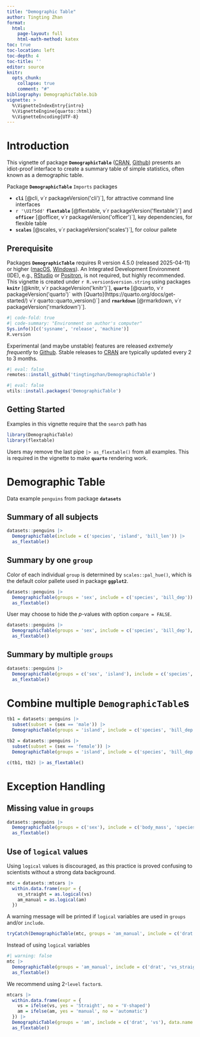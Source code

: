 ```yaml
---
title: "Demographic Table"
author: Tingting Zhan
format: 
  html:
    page-layout: full
    html-math-method: katex
toc: true
toc-location: left
toc-depth: 4
toc-title: ''
editor: source
knitr:
  opts_chunk: 
    collapse: true
    comment: "#" 
bibliography: DemographicTable.bib
vignette: >
  %\VignetteIndexEntry{intro}
  %\VignetteEngine{quarto::html}
  %\VignetteEncoding{UTF-8}
---
```


# Introduction

This vignette of package **`DemographicTable`** ([CRAN](https://cran.r-project.org/package=DemographicTable), [Github](https://github.com/tingtingzhan/DemographicTable)) presents an idiot-proof interface to create a summary table of simple statistics, often known as a demographic table.

Package **`DemographicTable`** `Imports` packages

-   **`cli`** [@cli, v`r packageVersion('cli')`], for attractive command line interfaces
-   `r '\U1f5dd'` **`flextable`** [@flextable, v`r packageVersion('flextable')`] and **`officer`** [@officer, v`r packageVersion('officer')`], key dependencies, for flexible table
-   **`scales`** [@scales, v`r packageVersion('scales')`], for colour pallete


## Prerequisite

Packages **`DemographicTable`** requires R version 4.5.0 (released 2025-04-11) or higher ([macOS](https://cran.r-project.org/bin/macosx/), [Windows](https://cran.r-project.org/bin/windows/base/)). An Integrated Development Environment (IDE), e.g., [RStudio](https://posit.co/download/rstudio-desktop/) or [Positron](https://positron.posit.co/download.html), is not required, but highly recommended. This vignette is created under `r R.version$version.string` using packages **`knitr`** [@knitr, v`r packageVersion('knitr')`], **`quarto`** [@quarto, v`r packageVersion('quarto')` with [Quarto](https://quarto.org/docs/get-started/) v`r quarto::quarto_version()`] and **`rmarkdown`** [@rmarkdown, v`r packageVersion('rmarkdown')`].

```r
#| code-fold: true
#| code-summary: "Environment on author's computer"
Sys.info()[c('sysname', 'release', 'machine')]
R.version
```

Experimental (and maybe unstable) features are released *extremely frequently* to [Github](https://github.com/tingtingzhan/maxEff). Stable releases to [CRAN](https://CRAN.R-project.org/package=DemographicTable) are typically updated every 2 to 3 months.

```r
#| eval: false
remotes::install_github('tingtingzhan/DemographicTable')
```

```r
#| eval: false
utils::install.packages('DemographicTable')
```

## Getting Started

Examples in this vignette require that the `search` path has

```r
library(DemographicTable)
library(flextable)
```

Users may remove the last pipe `|> as_flextable()` from all examples. This is required in the vignette to make **`quarto`** rendering work.

# Demographic Table

Data example `penguins` from package **`datasets`**

## Summary of all subjects

```r
datasets::penguins |>
  DemographicTable(include = c('species', 'island', 'bill_len')) |> 
  as_flextable()
```

## Summary by one `group`

Color of each individual `group` is determined by `scales::pal_hue()`, which is the default color pallete used in package **`ggplot2`**.

```r
datasets::penguins |>
  DemographicTable(groups = 'sex', include = c('species', 'bill_dep')) |> 
  as_flextable()
```

User may choose to hide the $p$-values with option `compare = FALSE`.

```r
datasets::penguins |>
  DemographicTable(groups = 'sex', include = c('species', 'bill_dep'), compare = FALSE) |>
  as_flextable()
```

## Summary by multiple `groups`

```r
datasets::penguins |>
  DemographicTable(groups = c('sex', 'island'), include = c('species', 'bill_dep'), compare = FALSE) |> 
  as_flextable()
```

# Combine multiple `DemographicTable`s

```r
tb1 = datasets::penguins |>
  subset(subset = (sex == 'male')) |>
  DemographicTable(groups = 'island', include = c('species', 'bill_dep'), data.name = 'Male Penguins', compare = FALSE)
```

```r
tb2 = datasets::penguins |>
  subset(subset = (sex == 'female')) |>
  DemographicTable(groups = 'island', include = c('species', 'bill_dep'), data.name = 'Female Penguins', compare = FALSE)
```

```r
c(tb1, tb2) |> as_flextable()
```

# Exception Handling

## Missing value in `groups`

```r
datasets::penguins |>
  DemographicTable(groups = c('sex'), include = c('body_mass', 'species')) |>
  as_flextable()
```

## Use of `logical` values

Using `logical` values is discouraged, as this practice is proved confusing to scientists without a strong data background.

```r
mtc = datasets::mtcars |>
  within.data.frame(expr = {
    vs_straight = as.logical(vs)
    am_manual = as.logical(am)
  })
```

A warning message will be printed if `logical` variables are used in `groups` and/or `include`.

```r
tryCatch(DemographicTable(mtc, groups = 'am_manual', include = c('drat', 'vs_straight')), warning = identity)
```

Instead of using `logical` variables

```r
#| warning: false
mtc |>
  DemographicTable(groups = 'am_manual', include = c('drat', 'vs_straight')) |>
  as_flextable()
```

We recommend using 2-`level` `factor`s.

```r
mtcars |>
  within.data.frame(expr = {
    vs = ifelse(vs, yes = 'Straight', no = 'V-shaped')
    am = ifelse(am, yes = 'manual', no = 'automatic')
  }) |> 
  DemographicTable(groups = 'am', include = c('drat', 'vs'), data.name = 'mtcars') |>
  as_flextable()
```
